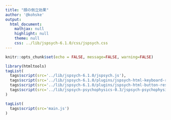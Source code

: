 ```yaml
---
title: "顔の倒立効果"
author: '@kohske'
output:
  html_document:
    mathjax: null
    highlight: null
    theme: null
    css: ../lib/jspsych-6.1.0/css/jspsych.css
---
```


```r
knitr::opts_chunk$set(echo = FALSE, message=FALSE, warning=FALSE)
```

```r
library(htmltools)
tagList(
  tags$script(src='../lib/jspsych-6.1.0/jspsych.js'),
  tags$script(src='../lib/jspsych-6.1.0/plugins/jspsych-html-keyboard-response.js'),
  tags$script(src='../lib/jspsych-6.1.0/plugins/jspsych-html-button-response.js'),
  tags$script(src='../lib/jspsych-psychophysics-0.3/jspsych-psychophysics.js')
)
```

<script>
var exp_type = "s";

var upfaces_images = ["image00001.jpg", "image00002.jpg", "image00003.jpg", "image00004.jpg", "image00005.jpg", "image00006.jpg", "image00007.jpg", "image00008.jpg", "image00009.jpg", "image00010.jpg", "image00011.jpg", "image00012.jpg", "image00013.jpg", "image00014.jpg", "image00015.jpg", "image00016.jpg", "image00017.jpg", "image00018.jpg", "image00019.jpg", "image00020.jpg", "image00021.jpg", "image00022.jpg", "image00023.jpg", "image00024.jpg", "image00025.jpg", "image00026.jpg", "image00027.jpg", "image00028.jpg", "image00029.jpg", "image00030.jpg", "image00031.jpg", "image00032.jpg", "image00033.jpg", "image00034.jpg", "image00035.jpg", "image00036.jpg", "image00037.jpg", "image00038.jpg", "image00039.jpg", "image00040.jpg", "image00041.jpg", "image00042.jpg", "image00043.jpg", "image00044.jpg", "image00045.jpg", "image00046.jpg", "image00047.jpg", "image00048.jpg"];

var invfaces_images = ["i_image00049.jpg", "i_image00050.jpg", "i_image00051.jpg", "i_image00052.jpg", "i_image00053.jpg", "i_image00054.jpg", "i_image00055.jpg", "i_image00056.jpg", "i_image00057.jpg", "i_image00058.jpg", "i_image00059.jpg", "i_image00060.jpg", "i_image00061.jpg", "i_image00062.jpg", "i_image00063.jpg", "i_image00064.jpg", "i_image00065.jpg", "i_image00066.jpg", "i_image00067.jpg", "i_image00068.jpg", "i_image00069.jpg", "i_image00070.jpg", "i_image00071.jpg", "i_image00072.jpg", "i_image00073.jpg", "i_image00074.jpg", "i_image00075.jpg", "i_image00076.jpg", "i_image00077.jpg", "i_image00078.jpg", "i_image00079.jpg", "i_image00080.jpg", "i_image00081.jpg", "i_image00082.jpg", "i_image00083.jpg", "i_image00084.jpg", "i_image00085.jpg", "i_image00086.jpg", "i_image00087.jpg", "i_image00088.jpg", "i_image00089.jpg", "i_image00090.jpg", "i_image00091.jpg", "i_image00092.jpg", "i_image00093.jpg", "i_image00094.jpg", "i_image00095.jpg", "i_image00096.jpg"];
</script>

```r
tagList(
  tags$script(src='main.js')
)
```
